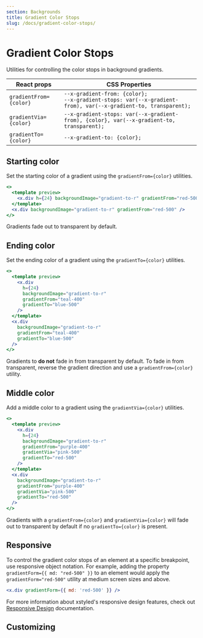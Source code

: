 ```yaml
---
section: Backgrounds
title: Gradient Color Stops
slug: /docs/gradient-color-stops/
---
```


# Gradient Color Stops

Utilities for controlling the color stops in background gradients.

| React props            | CSS Properties                                                                                                      |
| ---------------------- | ------------------------------------------------------------------------------------------------------------------- |
| `gradientFrom={color}` | `--x-gradient-from: {color};`<br />`--x-gradient-stops: var(--x-gradient-from), var(--x-gradient-to, transparent);` |
| `gradientVia={color}`  | `--x-gradient-stops: var(--x-gradient-from), {color}, var(--x-gradient-to, transparent);`                           |
| `gradientTo={color}`   | `--x-gradient-to: {color};`                                                                                         |

## Starting color

Set the starting color of a gradient using the `gradientFrom={color}` utilities.

```jsx preview
<>
  <template preview>
    <x.div h={24} backgroundImage="gradient-to-r" gradientFrom="red-500" />
  </template>
  <x.div backgroundImage="gradient-to-r" gradientFrom="red-500" />
</>
```

Gradients fade out to transparent by default.

## Ending color

Set the ending color of a gradient using the `gradientTo={color}` utilities.

```jsx preview
<>
  <template preview>
    <x.div
      h={24}
      backgroundImage="gradient-to-r"
      gradientFrom="teal-400"
      gradientTo="blue-500"
    />
  </template>
  <x.div
    backgroundImage="gradient-to-r"
    gradientFrom="teal-400"
    gradientTo="blue-500"
  />
</>
```

Gradients to **do not** fade in from transparent by default. To fade in from transparent, reverse the gradient direction and use a `gradientFrom={color}` utility.

## Middle color

Add a middle color to a gradient using the `gradientVia={color}` utilities.

```jsx preview
<>
  <template preview>
    <x.div
      h={24}
      backgroundImage="gradient-to-r"
      gradientFrom="purple-400"
      gradientVia="pink-500"
      gradientTo="red-500"
    />
  </template>
  <x.div
    backgroundImage="gradient-to-r"
    gradientFrom="purple-400"
    gradientVia="pink-500"
    gradientTo="red-500"
  />
</>
```

Gradients with a `gradientFrom={color}` and `gradientVia={color}` will fade out to transparent by default if no `gradientTo={color}` is present.

## Responsive

To control the gradient color stops of an element at a specific breakpoint, use responsive object notation. For example, adding the property `gradientForm={{ md: "red-500" }}` to an element would apply the `gradientForm="red-500"` utility at medium screen sizes and above.

```jsx
<x.div gradientForm={{ md: 'red-500' }} />
```

For more information about xstyled's responsive design features, check out [Responsive Design](@TODO-link) documentation.

## Customizing


<CustomizeColors />
